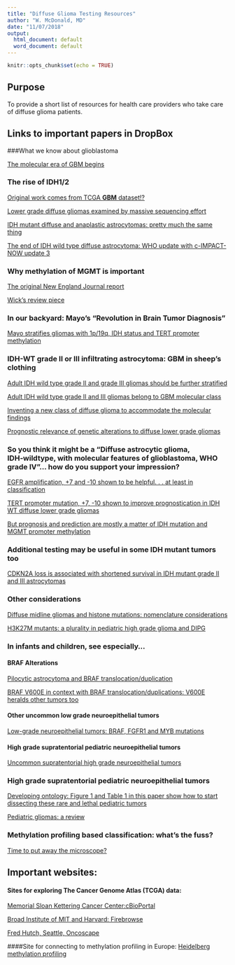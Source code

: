 ```yaml
---
title: "Diffuse Glioma Testing Resources"
author: "W. McDonald, MD"
date: "11/07/2018"
output:
  html_document: default
  word_document: default
---
```


```r
knitr::opts_chunk$set(echo = TRUE)
```

## Purpose

To provide a short list of resources for health care providers who take care of diffuse glioma patients.

## Links to important papers in DropBox

###What we know about glioblastoma

[The molecular era of GBM begins](https://www.dropbox.com/s/j0g6w0l5a2kvsce/_ParsonsScience2008.pdf?dl=0)

### The rise of IDH1/2
[Original work comes from TCGA **GBM** dataset!?](https://www.dropbox.com/s/w9vnuvhse0wcujb/_YanNEJM2009.pdf?dl=0)

[Lower grade diffuse gliomas examined by massive sequencing effort](https://www.dropbox.com/s/wk0p2mhb9yol7ox/_Brat_NEJM2015.pdf?dl=0) 

[IDH mutant diffuse and anaplastic astrocytomas: pretty much the same thing](https://www.dropbox.com/s/ijmlhvj8om4cqg0/_ReussActaNP2015.pdf?dl=0)

[The end of IDH wild type diffuse astrocytoma: WHO update with c-IMPACT-NOW update 3](https://www.dropbox.com/s/u9pewa9gnxaheug/_Brat2018_Article_CIMPACT-NOWUpdate3Recommended.pdf?dl=0)  

### Why methylation of MGMT is important 
[The original New England Journal report](https://www.dropbox.com/s/paqv9ey72y3u0ih/_HegiMGMT_GBM_NEJM2005.pdf?dl=0)

[Wick's review piece](https://www.dropbox.com/s/gmhh05iuxrwafnu/_Wick2014NatRevNeurol.pdf?dl=0) 

### In our backyard: Mayo's "Revolution in Brain Tumor Diagnosis"

[Mayo stratifies gliomas with 1p/19q, IDH status and TERT promoter methylation](https://www.dropbox.com/s/chud0zwxz2l2lmc/_EckelPassowNEJM2015.pdf?dl=0)
   
### IDH-WT grade II or III infiltrating astrocytoma: GBM in sheep's clothing

[Adult IDH wild type grade II and grade III gliomas should be further stratified](https://www.dropbox.com/s/6slfkwv1d5wv40q/_AibaidulaNeuroOncol2017.pdf?dl=0)

[Adult IDH wild type grade II and III gliomas belong to GBM molecular class](https://www.dropbox.com/s/wlp06zz1l7tkbw5/_ReussActaNP2015.407.pdf?dl=0)

[Inventing a new class of diffuse glioma to accommodate the molecular findings](https://www.dropbox.com/s/u9pewa9gnxaheug/_Brat2018_Article_CIMPACT-NOWUpdate3Recommended.pdf?dl=0) 

[Prognostic relevance of genetic alterations to diffuse lower grade gliomas](https://www.dropbox.com/s/t7pjpnrrkflyd0m/_AokiNeuroOncol2018.pdf?dl=0)

### So you think it might be a "Diffuse astrocytic glioma, IDH‑wildtype, with molecular features of glioblastoma, WHO grade IV"... how do you support your impression?

[EGFR amplification, +7 and -10 shown to be helpful. . . at least in classification](https://www.dropbox.com/s/6bol1opw2kae2st/_StichelActaNP2018.pdf?dl=0)

[TERT promoter mutation, +7, -10 shown to improve prognostication in IDH WT diffuse lower grade gliomas](https://www.dropbox.com/s/mhzkyrtxi23wd87/_WijnengaActaNP2017.pdf?dl=0)

[But prognosis and prediction are mostly a matter of IDH mutation and MGMT promoter methylation](https://www.dropbox.com/s/rm5aycdeq0zj752/_Collins-2014.pdf?dl=0) 
   
### Additional testing may be useful in some IDH mutant tumors too
[CDKN2A loss is associated with shortened survival in IDH mutant grade II and III astrocytomas](https://www.dropbox.com/s/2n6p7u3qv03mncw/_ReisJNEN2015.pdf?dl=0)

### Other considerations 
[Diffuse midline gliomas and histone mutations: nomenclature considerations](https://www.dropbox.com/s/tsso7m33tb787ql/_LouisActaNP2018.pdf?dl=0)

[H3K27M mutants: a plurality in pediatric high grade glioma and DIPG](https://www.dropbox.com/s/n4h1tmdu23mchdt/_MackayCancerCell2017.pdf?dl=0)

### In infants and children, see especially...  
#### BRAF Alterations
[Pilocytic astrocytoma and BRAF translocation/duplication](https://www.dropbox.com/s/zy0sxpulkt2ciea/_JonesCancerRes2008.pdf?dl=0)

[BRAF V600E in context with BRAF translocation/duplications: V600E heralds other tumors too](https://www.dropbox.com/s/jfbzo1qdgeo90t0/_HorbinskiJNEN2013.pdf?dl=0)

#### Other uncommon low grade neuroepithelial tumors

[Low-grade neuroepithelial tumors: BRAF, FGFR1 and MYB mutations](https://www.dropbox.com/s/vxdbeewo4pmaqj6/_QaddoumiActaNP2016.pdf?dl=0)

#### High grade supratentorial pediatric neuroepithelial tumors
[Uncommon supratentorial high grade neuroepithelial tumors](https://www.dropbox.com/s/zkled131o69t933/_SturmCell2016.pdf?dl=0)

### High grade supratentorial pediatric neuroepithelial tumors
[Developing ontology: Figure 1 and Table 1 in this paper show how to start dissecting these rare and lethal pediatric tumors](https://www.dropbox.com/s/ndispmwhuobgb3t/_HwangJCO2018.pdf?dl=0)

[Pediatric gliomas: a review](https://www.dropbox.com/s/6egdn5f1iqt8a6u/_SturmJCO2017.pdf?dl=0)
   
### Methylation profiling based classification: what's the fuss?

[Time to put away the microscope?](https://www.dropbox.com/s/39cbhe7dkkac5tq/_CapperNature2018.pdf?dl=0)

## Important websites:
#### Sites for exploring The Cancer Genome Atlas (TCGA) data:
[Memorial Sloan Kettering Cancer Center:cBioPortal](http://www.cbioportal.org)

[Broad Institute of MIT and Harvard: Firebrowse](http://firebrowse.org)

[Fred Hutch, Seattle, Oncoscape](https://oncoscape.v3.sttrcancer.org)

####Site for connecting to methylation profiling in Europe:
[Heidelberg methylation profiling](https://www.molecularneuropathology.org/mnp)

